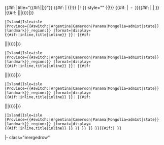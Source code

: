 <includeonly>{{#if: {{{3|}}}{{{4|}}}|title="{{#if:{{{4|}}}|{{{4|}}}|{{{3|}}}}}"}}
{{#if: {{{sub|}}} | {{!}} | ! }} style="{{{style|white-space: nowrap;}}}" {{!}} {{#if: {{{sub|}}} | &nbsp;-&nbsp; }}{{#if: {{{2|}}} | {{{2|}}} | {{{1|}}} }} 
|<span style="white-space:nowrap;">{{#if:{{{7|}}}
|{{coord | {{{5|0}}}|{{{6|0}}}|{{{7|0}}}|{{{8|N}}}|{{{9|0}}}|{{{10|0}}}|{{{11|0}}}|{{{12|E}}}|<!--

-->{{#if:{{{coor_param|}}}|{{{coor_param}}}|type:{{#switch:{{{type}}}
 |River|Stream|Creek = river
 |Mountain|Range= mountain
 |Borough|City|Settlement|settlement|town|Town|Township|Village=city{{#if:{{{pop}}}|{{#iferror:{{#expr:{{{pop}}}+1}}||({{{pop}}})}}|}}
 |Island|Isle=isle
 |Province={{#switch:{{{country}}}|Argentina|Cameroon|Panama|Mongolia=adm1st|state}}
 |landmark}}_region:{{CountryAbbr|{{{country|}}}|{{{state|}}}}}}}<!--

-->|format={{{format|dms}}}|display={{#if:{{{title|}}}|inline,title|inline}} }}| {{#if:{{{6|}}}
|{{coord | {{{5|0}}}|{{{6|0}}}|{{{8|N}}}|{{{9|0}}}|{{{10|0}}}|{{{12|E}}}|<!--

-->{{#if:{{{coor_param|}}}|{{{coor_param}}}|type:{{#switch:{{{type}}}
 |River|Stream|Creek = river
 |Mountain|Range= mountain
 |Borough|City|Settlement|settlement|town|Town|Township|Village=city{{#if:{{{pop}}}|{{#iferror:{{#expr:{{{pop}}}+1}}||({{{pop}}})}}|}}
 |Island|Isle=isle
 |Province={{#switch:{{{country}}}|Argentina|Cameroon|Panama|Mongolia=adm1st|state}}
 |landmark}}_region:{{CountryAbbr|{{{country|}}}|{{{state|}}}}}}}<!--

-->|format={{{format|dms}}}|display={{#if:{{{title|}}}|inline,title|inline}} }}| {{#if:{{{8|}}} 
|{{coord | {{{5|0}}}|{{{8|N}}}|{{{9|0}}}|{{{12|E}}}|<!--

-->{{#if:{{{coor_param|}}}|{{{coor_param}}}|type:{{#switch:{{{type}}}
 |River|Stream|Creek = river
 |Mountain|Range= mountain
 |Borough|City|Settlement|settlement|town|Town|Township|Village=city{{#if:{{{pop}}}|{{#iferror:{{#expr:{{{pop}}}+1}}||({{{pop}}})}}|}}
 |Island|Isle=isle
 |Province={{#switch:{{{country}}}|Argentina|Cameroon|Panama|Mongolia=adm1st|state}}
 |landmark}}_region:{{CountryAbbr|{{{country|}}}|{{{state|}}}}}}}<!--

-->|format={{{format|dec}}}|display={{#if:{{{title|}}}|inline,title|inline}} }}| {{#if:{{{5|}}}
|{{coord | {{{5|0}}}|{{{9|0}}}|<!--

-->{{#if:{{{coor_param|}}}|{{{coor_param}}}|type:{{#switch:{{{type}}}
 |River|Stream|Creek = river
 |Mountain|Range= mountain
 |Borough|City|Settlement|settlement|town|Town|Township|Village=city{{#if:{{{pop}}}|{{#iferror:{{#expr:{{{pop}}}+1}}||({{{pop}}})}}|}}
 |Island|Isle=isle
 |Province={{#switch:{{{country}}}|Argentina|Cameroon|Panama|Mongolia=adm1st|state}}
 |landmark}}_region:{{CountryAbbr|{{{country|}}}|{{{state|}}}}}}}<!--

-->|format={{{format|dec}}}|display={{#if:{{{title|}}}|inline,title|inline}} }} }} }} }} }}</span>{{#if:{{{13|}}}|&nbsp;''{{{13|}}}''}} 
|- class="mergedrow" </includeonly><noinclude>
{{Documentation}}</noinclude>
